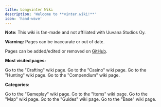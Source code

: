 ```yaml
---
title: Longvinter Wiki
description: 'Welcome to **vinter.wiki!**'
icon: 'hand-wave'
---
```


<Note>**Note:** This wiki is fan-made and not affiliated with Uuvana Studios Oy.</Note>

<Warning>**Warning:** Pages can be inaccurate or out of date.</Warning>

Pages can be added/edited or removed on [GitHub](https://github.com/discolalo/vinter-wiki).

**Most visited pages:**

<CardGroup cols={4}>
  <Card
    title="Crafting"
    icon="hammer"
    href="/gameplay/crafting"
  >
    Go to the "Crafting" wiki page.
  </Card>
  <Card
    title="Casino"
    icon="slot-machine"
    href="/map/casino"
  >
    Go to the "Casino" wiki page.
  </Card>
  <Card
    title="Hunting"
    icon="person-rifle"
    href="/gameplay/hunting"
  >
    Go to the "Hunting" wiki page.
  </Card>
  <Card
    title="Compendium"
    icon="list-check"
    href="/gameplay/compendium"
  >
    Go to the "Compendium" wiki page.
  </Card>
</CardGroup>

**Categories:**

<CardGroup cols={4}>
  <Card
    title="Gameplay"
    icon="gamepad-modern"
    href="/gameplay/gameplay"
  >
    Go to the "Gameplay" wiki page.
  </Card>
  <Card
    title="Items"
    icon="sack-xmark"
    href="/items/items"
  >
    Go to the "Items" wiki page.
  </Card>
    <Card
    title="Map"
    icon="map"
    href="/map/map"
  >
    Go to the "Map" wiki page.
  </Card>
    <Card
    title="Guides"
    icon="books"
    href="/guides/guides"
  >
    Go to the "Guides" wiki page.
  </Card>
      <Card
    title="Base"
    icon="house"
    href="/base/base"
  >
    Go to the "Base" wiki page.
  </Card>
</CardGroup>
